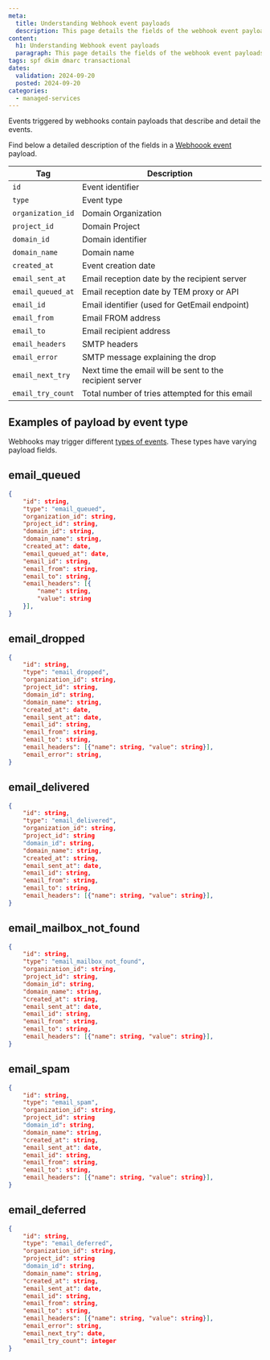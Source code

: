 ```yaml
---
meta:
  title: Understanding Webhook event payloads
  description: This page details the fields of the webhook event payloads for Scaleway Transactional Email
content:
  h1: Understanding Webhook event payloads
  paragraph: This page details the fields of the webhook event payloads for Scaleway Transactional Email
tags: spf dkim dmarc transactional
dates:
  validation: 2024-09-20
  posted: 2024-09-20
categories:
  - managed-services
---
```


Events triggered by webhooks contain payloads that describe and detail the events.

Find below a detailed description of the fields in a [Webhoook event](/managed-services/transactional-email/how-to/create-webhooks/) payload.


| Tag     | Description    |
|---------|-------------------------------------|
| `id`     | Event identifier                                                                          |
| `type`     | Event type                                      |
| `organization_id`    | Domain Organization                            |
| `project_id` | Domain Project                                                       |
| `domain_id`  | Domain identifier                                                       |
| `domain_name`   | Domain name  |
| `created_at`    | Event creation date                            |
| `email_sent_at`    | 	Email reception date by the recipient server                          |
| `email_queued_at` | Email reception date by TEM proxy or API                                                          |
| `email_id`  | Email identifier (used for GetEmail endpoint)                                                      |
| `email_from`   | Email FROM address |
| `email_to`  | Email recipient address                                                          |
| `email_headers`   | SMTP headers  |
| `email_error`   | SMTP message explaining the drop  |
| `email_next_try`   | Next time the email will be sent to the recipient server  |
| `email_try_count`   | Total number of tries attempted for this email  |


## Examples of payload by event type

Webhooks may trigger different [types of events](/managed-services/transactional-email/concepts/#webhook-event-type). These types have varying payload fields.

## email_queued
```json
{
	"id": string,
	"type": "email_queued",
 	"organization_id": string,
	"project_id": string,
    "domain_id": string,
	"domain_name": string,
    "created_at": date,
	"email_queued_at": date,
    "email_id": string,
    "email_from": string,
	"email_to": string,
	"email_headers": [{
		"name": string,
		"value": string
	}],
}
```
## email_dropped
```json
{
	"id": string,
	"type": "email_dropped",
	"organization_id": string,
	"project_id": string,
    "domain_id": string,
	"domain_name": string,
    "created_at": date,
	"email_sent_at": date,
    "email_id": string,
    "email_from": string,
	"email_to": string,
	"email_headers": [{"name": string, "value": string}],
	"email_error": string,
}
```
## email_delivered
```json
{
	"id": string,
	"type": "email_delivered",
 	"organization_id": string,
	"project_id": string
    "domain_id": string,
	"domain_name": string,
    "created_at": string,
	"email_sent_at": date,
    "email_id": string,
    "email_from": string,
	"email_to": string,
	"email_headers": [{"name": string, "value": string}],
}
```
## email_mailbox_not_found
```json
{
	"id": string,
	"type": "email_mailbox_not_found",
 	"organization_id": string,
	"project_id": string,
    "domain_id": string,
	"domain_name": string,
    "created_at": string,
	"email_sent_at": date,
    "email_id": string,
    "email_from": string,
	"email_to": string,
	"email_headers": [{"name": string, "value": string}],
}
```
## email_spam
```json
{
	"id": string,
	"type": "email_spam",
 	"organization_id": string,
	"project_id": string
    "domain_id": string,
	"domain_name": string,
    "created_at": string,
	"email_sent_at": date,
    "email_id": string,
    "email_from": string,
	"email_to": string,
	"email_headers": [{"name": string, "value": string}],
}
```
## email_deferred
```json
{
	"id": string,
	"type": "email_deferred",
 	"organization_id": string,
	"project_id": string
    "domain_id": string,
	"domain_name": string,
    "created_at": string,
	"email_sent_at": date,
    "email_id": string,
    "email_from": string,
	"email_to": string,
	"email_headers": [{"name": string, "value": string}],
	"email_error": string,
	"email_next_try": date,
	"email_try_count": integer
}
```

